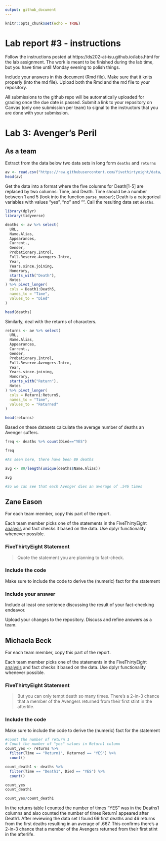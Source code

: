 ```yaml
---
output: github_document
---
```


<!-- README.md is generated from README.Rmd. Please edit the README.Rmd file -->


```r
knitr::opts_chunk$set(echo = TRUE)
```

# Lab report #3 - instructions

Follow the instructions posted at https://ds202-at-isu.github.io/labs.html for the lab assignment. The work is meant to be finished during the lab time, but you have time until Monday evening to polish things.

Include your answers in this document (Rmd file). Make sure that it knits properly (into the md file). Upload both the Rmd and the md file to your repository.  

All submissions to the github repo will be automatically uploaded for grading once the due date is passed.
Submit a link to your repository on Canvas (only one submission per team) to signal to the instructors that you are done with your submission.

# Lab 3: Avenger's Peril

## As a team

Extract from the data below two data sets in long form `deaths` and `returns`

```r
av <- read.csv("https://raw.githubusercontent.com/fivethirtyeight/data/master/avengers/avengers.csv", stringsAsFactors = FALSE)
head(av)
```

Get the data into a format where the five columns for Death[1-5] are replaced by two columns: Time, and Death. Time should be a number between 1 and 5 (look into the function `parse_number`); Death is a categorical variables with values "yes", "no" and "". Call the resulting data set `deaths`. 

```r
library(dplyr)
library(tidyverse)

deaths <- av %>% select(
  URL, 
  Name.Alias, 
  Appearances,
  Current.,
  Gender,
  Probationary.Introl,
  Full.Reserve.Avengers.Intro,
  Year,
  Years.since.joining,
  Honorary,
  starts_with("Death"),
  Notes
) %>% pivot_longer(
  cols = Death1:Death5,
  names_to = "Time",
  values_to = "Died"
)

head(deaths)
```


Similarly, deal with the returns of characters.

```r

returns <- av %>% select(
  URL, 
  Name.Alias, 
  Appearances,
  Current.,
  Gender,
  Probationary.Introl,
  Full.Reserve.Avengers.Intro,
  Year,
  Years.since.joining,
  Honorary,
  starts_with("Return"),
  Notes
) %>% pivot_longer(
  cols = Return1:Return5,
  names_to = "Time",
  values_to = "Returned"
)

head(returns)
```

Based on these datasets calculate the average number of deaths an Avenger suffers. 

```r

freq <- deaths %>% count(Died=="YES")

freq

#As seen here, there have been 89 deaths

avg <- 89/length(unique(deaths$Name.Alias))

avg

#So we can see that each Avenger dies an average of .546 times
```

## Zane Eason

For each team member, copy this part of the report. 

Each team member picks one of the statements in the FiveThirtyEight [analysis](https://fivethirtyeight.com/features/avengers-death-comics-age-of-ultron/) and fact checks it based on the data. Use dplyr functionality whenever possible.

### FiveThirtyEight Statement

> Quote the statement you are planning to fact-check.

### Include the code

Make sure to include the code to derive the (numeric) fact for the statement

### Include your answer

Include at least one sentence discussing the result of your fact-checking endeavor.

Upload your changes to the repository. Discuss and refine answers as a team.


## Michaela Beck 
For each team member, copy this part of the report. 

Each team member picks one of the statements in the FiveThirtyEight [analysis](https://fivethirtyeight.com/features/avengers-death-comics-age-of-ultron/) and fact checks it based on the data. Use dplyr functionality whenever possible.

### FiveThirtyEight Statement

> But you can only tempt death so many times. There’s a 2-in-3 chance that a member of the Avengers returned from their first stint in the afterlife.

### Include the code

Make sure to include the code to derive the (numeric) fact for the statement
```r
#count the number of return 1
# Count the number of "yes" values in Return1 column
count_yes <- returns %>%
  filter(Time == "Return1", Returned == "YES") %>%
  count()

count_death1 <- deaths %>%
  filter(Time == "Death1", Died == "YES") %>%
  count()

count_yes
count_death1

count_yes/count_death1

```

In the returns table I counted the number of times "YES" was in the Deaths1 columns and also counted the number of times Return1 appeared after Death1. After reviewing the data set I found 69 first deaths and 46 returns from the first deaths resulting in an average of .667. This confirms there’s a 2-in-3 chance that a member of the Avengers returned from their first stint in the afterlife.



